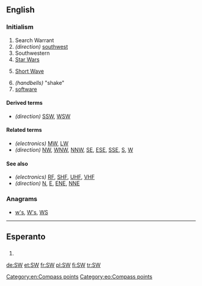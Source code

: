 {{also|sw|Sw|Sw.|šw}}
==English==

===Initialism===
{{rfc-header|Initialism}}
{{head|en|initialism}}

# Search Warrant
# ''(direction)'' [[southwest]]
# Southwestern
# [[Star Wars]]
# {{context|electronics|lang=en}} [[short wave|Short Wave]]
# ''(handbells)'' "shake"
# [[software]]

====Derived terms====
* ''(direction)'' [[SSW]], [[WSW]]

====Related terms====
* ''(electronics)'' [[MW]], [[LW]]
* ''(direction)'' [[NW]], [[WNW]], [[NNW]], [[SE]], [[ESE]], [[SSE]], [[S]], [[W]]

====See also====
* ''(electronics)'' [[RF]], [[SHF]], [[UHF]], [[VHF]]
* ''(direction)'' [[N]], [[E]], [[ENE]], [[NNE]]

===Anagrams===
* [[w's#English|w's]], [[W's#English|W's]], [[WS#English|WS]]

[[Category:en:Compass points]]
----
==Esperanto==

==={{abbreviation-old|eo}}===
{{head|eo|abbreviation}}
# {{abbreviation of|suduesto||southwest|lang=eo}}

[[Category:eo:Compass points]]

[[de:SW]]
[[et:SW]]
[[fr:SW]]
[[pl:SW]]
[[fi:SW]]
[[tr:SW]]